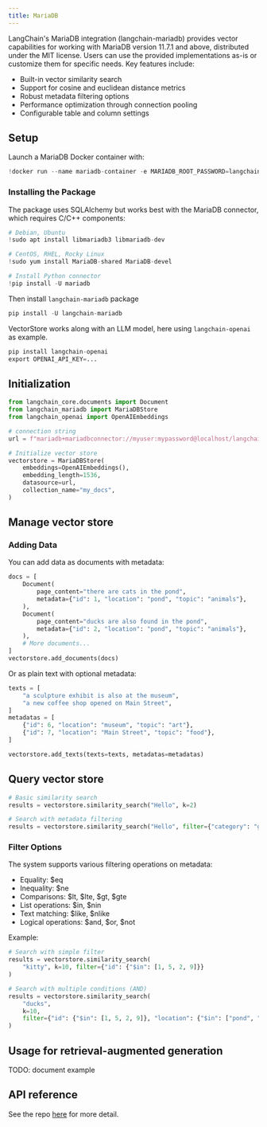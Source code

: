 ```yaml
---
title: MariaDB
---
```


LangChain's MariaDB integration (langchain-mariadb) provides vector capabilities for working with MariaDB version 11.7.1 and above, distributed under the MIT license. Users can use the provided implementations as-is or customize them for specific needs.
 Key features include:

* Built-in vector similarity search
* Support for cosine and euclidean distance metrics
* Robust metadata filtering options
* Performance optimization through connection pooling
* Configurable table and column settings

## Setup

Launch a MariaDB Docker container with:

```python
!docker run --name mariadb-container -e MARIADB_ROOT_PASSWORD=langchain -e MARIADB_DATABASE=langchain -p 3306:3306 -d mariadb:11.7
```

### Installing the Package

The package uses SQLAlchemy but works best with the MariaDB connector, which requires C/C++ components:

```python
# Debian, Ubuntu
!sudo apt install libmariadb3 libmariadb-dev

# CentOS, RHEL, Rocky Linux
!sudo yum install MariaDB-shared MariaDB-devel

# Install Python connector
!pip install -U mariadb
```

Then install `langchain-mariadb` package

```python
pip install -U langchain-mariadb

```

VectorStore works along with an LLM model, here using `langchain-openai` as example.

```python
pip install langchain-openai
export OPENAI_API_KEY=...

```

## Initialization

```python
from langchain_core.documents import Document
from langchain_mariadb import MariaDBStore
from langchain_openai import OpenAIEmbeddings

# connection string
url = f"mariadb+mariadbconnector://myuser:mypassword@localhost/langchain"

# Initialize vector store
vectorstore = MariaDBStore(
    embeddings=OpenAIEmbeddings(),
    embedding_length=1536,
    datasource=url,
    collection_name="my_docs",
)
```

## Manage vector store

### Adding Data

You can add data as documents with metadata:

```python
docs = [
    Document(
        page_content="there are cats in the pond",
        metadata={"id": 1, "location": "pond", "topic": "animals"},
    ),
    Document(
        page_content="ducks are also found in the pond",
        metadata={"id": 2, "location": "pond", "topic": "animals"},
    ),
    # More documents...
]
vectorstore.add_documents(docs)
```

Or as plain text with optional metadata:

```python
texts = [
    "a sculpture exhibit is also at the museum",
    "a new coffee shop opened on Main Street",
]
metadatas = [
    {"id": 6, "location": "museum", "topic": "art"},
    {"id": 7, "location": "Main Street", "topic": "food"},
]

vectorstore.add_texts(texts=texts, metadatas=metadatas)
```

## Query vector store

```python
# Basic similarity search
results = vectorstore.similarity_search("Hello", k=2)

# Search with metadata filtering
results = vectorstore.similarity_search("Hello", filter={"category": "greeting"})
```

### Filter Options

The system supports various filtering operations on metadata:

* Equality: $eq
* Inequality: $ne
* Comparisons: $lt, $lte, $gt, $gte
* List operations: $in, $nin
* Text matching: $like, $nlike
* Logical operations: $and, $or, $not

Example:

```python
# Search with simple filter
results = vectorstore.similarity_search(
    "kitty", k=10, filter={"id": {"$in": [1, 5, 2, 9]}}
)

# Search with multiple conditions (AND)
results = vectorstore.similarity_search(
    "ducks",
    k=10,
    filter={"id": {"$in": [1, 5, 2, 9]}, "location": {"$in": ["pond", "market"]}},
)
```

## Usage for retrieval-augmented generation

TODO: document example

## API reference

See the repo [here](https://github.com/mariadb-corporation/langchain-mariadb) for more detail.
